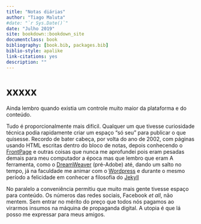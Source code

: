 ```yaml
--- 
title: "Notas diárias"
author: "Tiago Maluta"
#date: "`r Sys.Date()`"
date: "Julho 2019"
site: bookdown::bookdown_site
documentclass: book
bibliography: [book.bib, packages.bib]
biblio-style: apalike
link-citations: yes
description: ""
---
```


# xxxxx 

Ainda lembro quando existia um controle muito maior da plataforma e do conteúdo. 

Tudo é proporcionalmente mais difícil. Qualquer um que tivesse curiosidade técnica podia rapidamente criar um espaço "só seu" para publicar o que quisesse. Recordo de bater cabeça, por volta do ano de 2002, com páginas usando HTML escritas dentro do bloco de notas, depois conhecendo o [FrontPage](https://pt.wikipedia.org/wiki/Microsoft_FrontPage) e outras coisas que nunca me aprofundei pois eram pesadas demais para meu computador a época mas que lembro que eram A ferramenta, como o [DreamWeaver](https://en.wikipedia.org/wiki/Adobe_Dreamweaver#Version_history) (pré-Adobe) até, dando um salto no tempo, já na faculdade me animar com o [Wordpress](https://wordpress.com/) e durante o mesmo período a felicidade em conhecer a filosofia do [Jekyll](https://jekyllrb.com/)

No paralelo a conveniência permitiu que muito mais gente tivesse espaço para conteúdo. Os números das redes sociais, Facebook _et all_, não mentem. Sem entrar no mérito do preço que todos nós pagamos ao virarmos insumos na máquina de propaganda digital. A utopia é que lá posso me expressar para meus amigos. 




